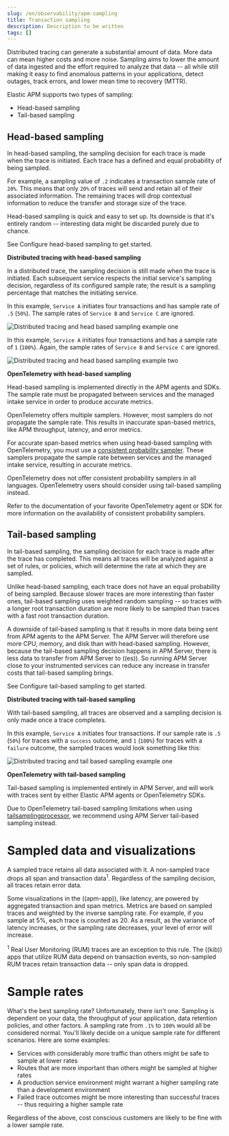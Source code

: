```yaml
---
slug: /en/observability/apm-sampling
title: Transaction sampling
description: Description to be written
tags: []
---
```


<div id="apm-sampling"></div>

Distributed tracing can generate a substantial amount of data.
More data can mean higher costs and more noise.
Sampling aims to lower the amount of data ingested and the effort required to analyze that data --
all while still making it easy to find anomalous patterns in your applications, detect outages, track errors,
and lower mean time to recovery (MTTR).

Elastic APM supports two types of sampling:

* <DocLink slug="/en/observability/apm-sampling" section="head-based-sampling">Head-based sampling</DocLink>
* <DocLink slug="/en/observability/apm-sampling" section="tail-based-sampling">Tail-based sampling</DocLink>

<div id="apm-head-based-sampling"></div>

## Head-based sampling

In head-based sampling, the sampling decision for each trace is made when the trace is initiated.
Each trace has a defined and equal probability of being sampled.

For example, a sampling value of `.2` indicates a transaction sample rate of `20%`.
This means that only `20%` of traces will send and retain all of their associated information.
The remaining traces will drop contextual information to reduce the transfer and storage size of the trace.

Head-based sampling is quick and easy to set up.
Its downside is that it's entirely random -- interesting
data might be discarded purely due to chance.

See <DocLink slug="/en/observability/apm-configure-head-based-sampling">Configure head-based sampling</DocLink> to get started.

**Distributed tracing with head-based sampling**

In a distributed trace, the sampling decision is still made when the trace is initiated.
Each subsequent service respects the initial service's sampling decision, regardless of its configured sample rate;
the result is a sampling percentage that matches the initiating service.

In this example, `Service A` initiates four transactions and has sample rate of `.5` (`50%`).
The sample rates of `Service B` and `Service C` are ignored.

![Distributed tracing and head based sampling example one](images/dt-sampling-example-1.png)

In this example, `Service A` initiates four transactions and has a sample rate of `1` (`100%`).
Again, the sample rates of `Service B` and `Service C` are ignored.

![Distributed tracing and head based sampling example two](images/dt-sampling-example-2.png)

**OpenTelemetry with head-based sampling**

Head-based sampling is implemented directly in the APM agents and SDKs.
The sample rate must be propagated between services and the managed intake service in order to produce accurate metrics.

OpenTelemetry offers multiple samplers. However, most samplers do not propagate the sample rate.
This results in inaccurate span-based metrics, like APM throughput, latency, and error metrics.

For accurate span-based metrics when using head-based sampling with OpenTelemetry, you must use
a [consistent probability sampler](https://opentelemetry.io/docs/specs/otel/trace/tracestate-probability-sampling/).
These samplers propagate the sample rate between services and the managed intake service, resulting in accurate metrics.

<DocCallOut title="Note">
OpenTelemetry does not offer consistent probability samplers in all languages.
OpenTelemetry users should consider using tail-based sampling instead.

Refer to the documentation of your favorite OpenTelemetry agent or SDK for more information on the availability of consistent probability samplers.
</DocCallOut>

<div id="apm-tail-based-sampling"></div>

## Tail-based sampling

In tail-based sampling, the sampling decision for each trace is made after the trace has completed.
This means all traces will be analyzed against a set of rules, or policies, which will determine the rate at which they are sampled.

Unlike head-based sampling, each trace does not have an equal probability of being sampled.
Because slower traces are more interesting than faster ones, tail-based sampling uses weighted random sampling -- so
traces with a longer root transaction duration are more likely to be sampled than traces with a fast root transaction duration.

A downside of tail-based sampling is that it results in more data being sent from APM agents to the APM Server.
The APM Server will therefore use more CPU, memory, and disk than with head-based sampling.
However, because the tail-based sampling decision happens in APM Server, there is less data to transfer from APM Server to ((es)).
So running APM Server close to your instrumented services can reduce any increase in transfer costs that tail-based sampling brings.

See <DocLink slug="/en/observability/apm-configure-tail-based-sampling">Configure tail-based sampling</DocLink> to get started.

**Distributed tracing with tail-based sampling**

With tail-based sampling, all traces are observed and a sampling decision is only made once a trace completes.

In this example, `Service A` initiates four transactions.
If our sample rate is `.5` (`50%`) for traces with a `success` outcome,
and `1` (`100%`) for traces with a `failure` outcome,
the sampled traces would look something like this:

![Distributed tracing and tail based sampling example one](images/dt-sampling-example-3.png)

**OpenTelemetry with tail-based sampling**

Tail-based sampling is implemented entirely in APM Server,
and will work with traces sent by either Elastic APM agents or OpenTelemetry SDKs.

Due to <DocLink slug="/en/observability/apm-open-telemetry-known-limitations" section="opentelemetrys-tail-based-sampling">OpenTelemetry tail-based sampling limitations</DocLink> when using [tailsamplingprocessor](https://github.com/open-telemetry/opentelemetry-collector-contrib/tree/main/processor/tailsamplingprocessor), we recommend using APM Server tail-based sampling instead.

<div id="sampled_data_and_visualizations"></div>

# Sampled data and visualizations

A sampled trace retains all data associated with it.
A non-sampled trace drops all <DocLink slug="/en/observability/apm-data-model-spans">span</DocLink> and <DocLink slug="/en/observability/apm-data-model-transactions">transaction</DocLink> data<sup>1</sup>.
Regardless of the sampling decision, all traces retain <DocLink slug="/en/observability/apm-data-model-errors">error</DocLink> data.

Some visualizations in the ((apm-app)), like latency, are powered by aggregated transaction and span <DocLink slug="/en/observability/apm-data-model-metrics">metrics</DocLink>.
Metrics are based on sampled traces and weighted by the inverse sampling rate.
For example, if you sample at 5%, each trace is counted as 20.
As a result, as the variance of latency increases, or the sampling rate decreases, your level of error will increase.

<sup>1</sup> Real User Monitoring (RUM) traces are an exception to this rule.
The ((kib)) apps that utilize RUM data depend on transaction events,
so non-sampled RUM traces retain transaction data -- only span data is dropped.

<div id="sample_rates"></div>

# Sample rates

What's the best sampling rate? Unfortunately, there isn't one.
Sampling is dependent on your data, the throughput of your application, data retention policies, and other factors.
A sampling rate from `.1%` to `100%` would all be considered normal.
You'll likely decide on a unique sample rate for different scenarios.
Here are some examples:

* Services with considerably more traffic than others might be safe to sample at lower rates
* Routes that are more important than others might be sampled at higher rates
* A production service environment might warrant a higher sampling rate than a development environment
* Failed trace outcomes might be more interesting than successful traces -- thus requiring a higher sample rate

Regardless of the above, cost conscious customers are likely to be fine with a lower sample rate.

